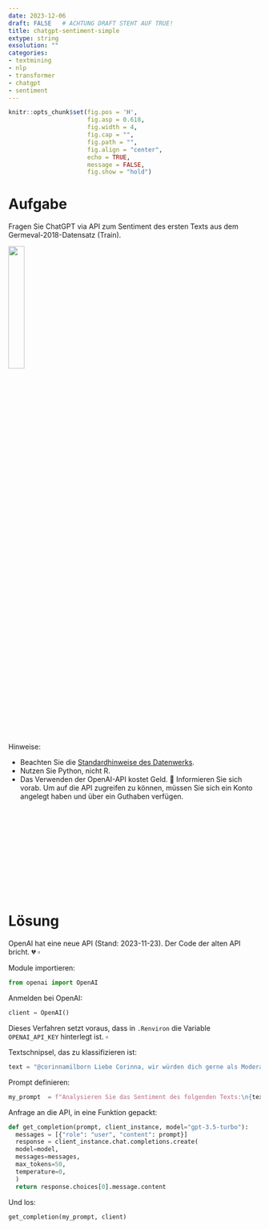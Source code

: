 ```yaml
---
date: 2023-12-06 
draft: FALSE   # ACHTUNG DRAFT STEHT AUF TRUE!
title: chatgpt-sentiment-simple
extype: string
exsolution: ""
categories:
- textmining
- nlp
- transformer
- chatgpt
- sentiment
---
```









```r
knitr::opts_chunk$set(fig.pos = 'H',
                      fig.asp = 0.618,
                      fig.width = 4,
                      fig.cap = "", 
                      fig.path = "",
                      fig.align = "center",
                      echo = TRUE, 
                      message = FALSE,
                      fig.show = "hold")
```







# Aufgabe


Fragen Sie ChatGPT via API zum Sentiment des ersten Texts aus dem Germeval-2018-Datensatz (Train).


![](https://upload.wikimedia.org/wikipedia/commons/thumb/0/04/ChatGPT_logo.svg/1200px-ChatGPT_logo.svg.png){width=25% fig-align="center"}



Hinweise:

- Beachten Sie die [Standardhinweise des Datenwerks](https://datenwerk.netlify.app/hinweise).
- Nutzen Sie Python, nicht R.
- Das Verwenden der OpenAI-API kostet Geld. 💸 Informieren Sie sich vorab. Um auf die API zugreifen zu können, müssen Sie sich ein Konto angelegt haben und über ein Guthaben verfügen.



</br>
</br>
</br>
</br>
</br>
</br>
</br>
</br>
</br>
</br>

# Lösung


::: {.callout-attention}
OpenAI hat eine neue API (Stand: 2023-11-23). Der Code der alten API bricht. 💔 $\square$
:::


Module importieren:

```python
from openai import OpenAI
```


Anmelden bei OpenAI:

```python
client = OpenAI()
```


::: {.callout-note}
Dieses Verfahren setzt voraus, dass in `.Renviron` die Variable `OPENAI_API_KEY` hinterlegt ist. $\square$
:::


Textschnipsel, das zu klassifizieren ist:

```python
text = "@corinnamilborn Liebe Corinna, wir würden dich gerne als Moderatorin für uns gewinnen! Wärst du begeisterbar?"
```


Prompt definieren:

```python
my_prompt  = f"Analysieren Sie das Sentiment des folgenden Texts:\n{text}"
```


Anfrage an die API, in eine Funktion gepackt:

```python
def get_completion(prompt, client_instance, model="gpt-3.5-turbo"):
  messages = [{"role": "user", "content": prompt}]
  response = client_instance.chat.completions.create(
  model=model,
  messages=messages,
  max_tokens=50,
  temperature=0,
  )
  return response.choices[0].message.content
```


Und los:

```python
get_completion(my_prompt, client) 
```

